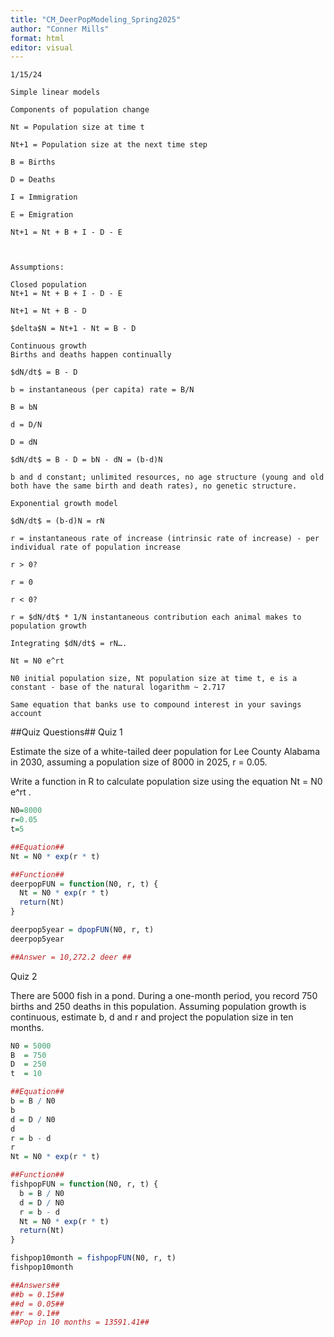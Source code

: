 ---
title: "CM_DeerPopModeling_Spring2025"
author: "Conner Mills"
format: html
editor: visual
---

```         
1/15/24

Simple linear models

Components of population change

Nt = Population size at time t

Nt+1 = Population size at the next time step

B = Births

D = Deaths

I = Immigration

E = Emigration

Nt+1 = Nt + B + I - D - E



Assumptions:

Closed population
Nt+1 = Nt + B + I - D - E

Nt+1 = Nt + B - D

$delta$N = Nt+1 - Nt = B - D

Continuous growth
Births and deaths happen continually

$dN/dt$ = B - D

b = instantaneous (per capita) rate = B/N

B = bN

d = D/N

D = dN

$dN/dt$ = B - D = bN - dN = (b-d)N

b and d constant; unlimited resources, no age structure (young and old both have the same birth and death rates), no genetic structure.

Exponential growth model

$dN/dt$ = (b-d)N = rN

r = instantaneous rate of increase (intrinsic rate of increase) - per individual rate of population increase

r > 0?

r = 0

r < 0?

r = $dN/dt$ * 1/N instantaneous contribution each animal makes to population growth

Integrating $dN/dt$ = rN….

Nt = N0 e^rt

N0 initial population size, Nt population size at time t, e is a constant - base of the natural logarithm ~ 2.717

Same equation that banks use to compound interest in your savings account
```

##Quiz Questions## Quiz 1

Estimate the size of a white-tailed deer population for Lee County Alabama in 2030, assuming a population size of 8000 in 2025, r = 0.05.

Write a function in R to calculate population size using the equation Nt = N0 e\^rt .

```{r}
N0=8000
r=0.05
t=5

##Equation##
Nt = N0 * exp(r * t)

##Function##
deerpopFUN = function(N0, r, t) {
  Nt = N0 * exp(r * t)
  return(Nt)
}

deerpop5year = dpopFUN(N0, r, t)
deerpop5year

##Answer = 10,272.2 deer ##
```

Quiz 2

There are 5000 fish in a pond. During a one-month period, you record 750 births and 250 deaths in this population. Assuming population growth is continuous, estimate b, d and r and project the population size in ten months.

```{r}
N0 = 5000 
B  = 750  
D  = 250  
t  = 10

##Equation##
b = B / N0 
b
d = D / N0 
d
r = b - d    
r
Nt = N0 * exp(r * t)

##Function##
fishpopFUN = function(N0, r, t) {
  b = B / N0
  d = D / N0
  r = b - d
  Nt = N0 * exp(r * t)
  return(Nt)
}

fishpop10month = fishpopFUN(N0, r, t)
fishpop10month

##Answers##
##b = 0.15##
##d = 0.05##
##r = 0.1##
##Pop in 10 months = 13591.41##
```

